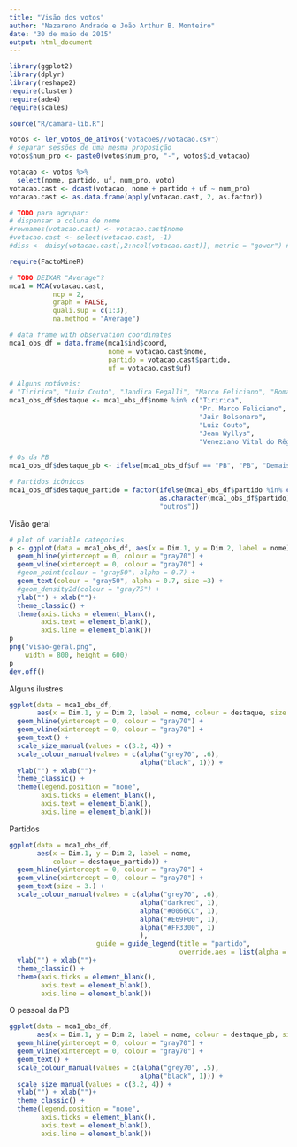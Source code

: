 ```yaml
---
title: "Visão dos votos"
author: "Nazareno Andrade e João Arthur B. Monteiro"
date: "30 de maio de 2015"
output: html_document
---
```


```r
library(ggplot2)
library(dplyr)
library(reshape2)
require(cluster)
require(ade4)
require(scales)

source("R/camara-lib.R")
```

```r
votos <- ler_votos_de_ativos("votacoes//votacao.csv")
# separar sessões de uma mesma proposição
votos$num_pro <- paste0(votos$num_pro, "-", votos$id_votacao)
```


```r
votacao <- votos %>% 
  select(nome, partido, uf, num_pro, voto)
votacao.cast <- dcast(votacao, nome + partido + uf ~ num_pro)
votacao.cast <- as.data.frame(apply(votacao.cast, 2, as.factor))
```

```r
# TODO para agrupar:
# dispensar a coluna de nome 
#rownames(votacao.cast) <- votacao.cast$nome
#votacao.cast <- select(votacao.cast, -1)
#diss <- daisy(votacao.cast[,2:ncol(votacao.cast)], metric = "gower") # stand = FALSE?
```

```r
require(FactoMineR)

# TODO DEIXAR "Average"?
mca1 = MCA(votacao.cast, 
           ncp = 2,
           graph = FALSE,
           quali.sup = c(1:3),
           na.method = "Average")

# data frame with observation coordinates
mca1_obs_df = data.frame(mca1$ind$coord, 
                         nome = votacao.cast$nome,
                         partido = votacao.cast$partido, 
                         uf = votacao.cast$uf)

# Alguns notáveis: 
# "Tiririca", "Luiz Couto", "Jandira Fegalli", "Marco Feliciano", "Romário", "Celso Russomano", "Lindemberg Farias", "Manoela D'Ávila", "Chico Alencar"
mca1_obs_df$destaque <- mca1_obs_df$nome %in% c("Tiririca", 
                                                "Pr. Marco Feliciano", 
                                                "Jair Bolsonaro", 
                                                "Luiz Couto", 
                                                "Jean Wyllys", 
                                                "Veneziano Vital do Rêgo")

# Os da PB
mca1_obs_df$destaque_pb <- ifelse(mca1_obs_df$uf == "PB", "PB", "Demais estados")

# Partidos icônicos
mca1_obs_df$destaque_partido = factor(ifelse(mca1_obs_df$partido %in% c("pmdb", "psdb", "pt", "psol"), 
                                      as.character(mca1_obs_df$partido), 
                                      "outros"))
```

Visão geral

```r
# plot of variable categories
p <- ggplot(data = mca1_obs_df, aes(x = Dim.1, y = Dim.2, label = nome)) +
  geom_hline(yintercept = 0, colour = "gray70") +
  geom_vline(xintercept = 0, colour = "gray70") +
  #geom_point(colour = "gray50", alpha = 0.7) +
  geom_text(colour = "gray50", alpha = 0.7, size =3) +
  #geom_density2d(colour = "gray75") +
  ylab("") + xlab("")+ 
  theme_classic() + 
  theme(axis.ticks = element_blank(), 
        axis.text = element_blank(), 
        axis.line = element_blank())
p
png("visao-geral.png", 
    width = 800, height = 600)
p
dev.off()
```

Alguns ilustres

```r
ggplot(data = mca1_obs_df, 
       aes(x = Dim.1, y = Dim.2, label = nome, colour = destaque, size = destaque)) +
  geom_hline(yintercept = 0, colour = "gray70") +
  geom_vline(xintercept = 0, colour = "gray70") +
  geom_text() +
  scale_size_manual(values = c(3.2, 4)) + 
  scale_colour_manual(values = c(alpha("grey70", .6), 
                                 alpha("black", 1))) + 
  ylab("") + xlab("")+ 
  theme_classic() + 
  theme(legend.position = "none", 
        axis.ticks = element_blank(), 
        axis.text = element_blank(), 
        axis.line = element_blank())

```

Partidos

```r
ggplot(data = mca1_obs_df, 
       aes(x = Dim.1, y = Dim.2, label = nome, 
           colour = destaque_partido)) +
  geom_hline(yintercept = 0, colour = "gray70") +
  geom_vline(xintercept = 0, colour = "gray70") +
  geom_text(size = 3.) +
  scale_colour_manual(values = c(alpha("grey70", .6), 
                                 alpha("darkred", 1), 
                                 alpha("#0066CC", 1),
                                 alpha("#E69F00", 1),
                                 alpha("#FF3300", 1)
                                 ), 
                      guide = guide_legend(title = "partido", 
                                           override.aes = list(alpha = 1, size = 4))) + 
  ylab("") + xlab("")+ 
  theme_classic() + 
  theme(axis.ticks = element_blank(), 
        axis.text = element_blank(), 
        axis.line = element_blank())
```

O pessoal da PB 

```r
ggplot(data = mca1_obs_df, 
       aes(x = Dim.1, y = Dim.2, label = nome, colour = destaque_pb, size = destaque_pb == "PB")) +
  geom_hline(yintercept = 0, colour = "gray70") +
  geom_vline(xintercept = 0, colour = "gray70") +
  geom_text() +
  scale_colour_manual(values = c(alpha("grey70", .5), 
                                 alpha("black", 1))) + 
  scale_size_manual(values = c(3.2, 4)) + 
  ylab("") + xlab("")+ 
  theme_classic() + 
  theme(legend.position = "none", 
        axis.ticks = element_blank(), 
        axis.text = element_blank(), 
        axis.line = element_blank())

```
